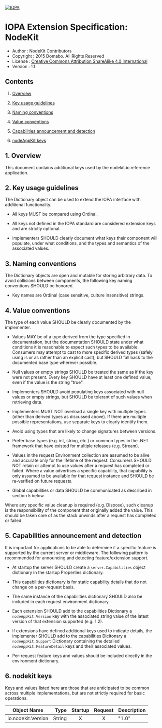 [![IOPA](/iopa.png)](https://iopa.io)
# IOPA Extension Specification: NodeKit
* Author : NodeKit Contributors 
* Copyright : 2015 Domabo. All Rights Reserved
* License : [Creative Commons Attribution ShareAlike 4.0 International](https://creativecommons.org/licenses/by-sa/4.0/)
* Version : 1.1

## Contents

1. [Overview][1]

2. [Key usage guidelines][2]

3. [Naming conventions][3]

4. [Value conventions][4]

5. [Capabilities announcement and detection][5]

6. [nodeAppKit keys][6]

## 1. Overview

This document contains additional keys used by the nodekit.io reference application.


## 2\. Key usage guidelines

The Dictionary object can be used to extend the IOPA interface with additional functionality.

* All keys MUST be compared using Ordinal.

* All keys not defined in the IOPA standard are considered extension keys and are strictly optional.

* Implementers SHOULD clearly document what keys their component will populate, under what conditions, and the types and semantics of the associated values.

## 3\. Naming conventions

The Dictionary objects are open and mutable for storing arbitrary data. To avoid collisions between components, the following key naming conventions SHOULD be honored.

* Key names are Ordinal (case sensitive, culture insensitive) strings.


## 4\. Value conventions

The type of each value SHOULD be clearly documented by the implementer.

* Values MAY be of a type derived from the type specified in documentation, but the documentation SHOULD state under what conditions it is reasonable to expect such types to be available. Consumers may attempt to cast to more specific derived types (safely using is or as rather than an explicit cast), but SHOULD fall back to the documented base type wherever possible.

* Null values or empty strings SHOULD be treated the same as if the key were not present. Every key SHOULD have at least one defined value, even if the value is the string "true".

* Implementers SHOULD avoid populating keys associated with null values or empty strings, but SHOULD be tolerant of such values when retrieving data.

* Implementers MUST NOT overload a single key with multiple types (other than derived types as discussed above). If there are multiple possible representations, use separate keys to clearly identify them.

* Avoid using types that are likely to change signatures between versions.

* Prefer base types (e.g. int, string, etc.) or common types in the .NET framework that have existed for multiple releases (e.g. Stream).

* Values in the request Environment collection are assumed to be alive and accurate only for the lifetime of the request. Consumers SHOULD NOT retain or attempt to use values after a request has completed or failed. Where a value advertises a specific capability, that capability is only assumed to be available for that request instance and SHOULD be re-verified on future requests.

* Global capabilities or data SHOULD be communicated as described in section 5 below.

Where any specific value cleanup is required (e.g. Dispose), such cleanup is the responsibility of the component that originally added the value. This should be taken care of as the stack unwinds after a request has completed or failed.

## 5. Capabilities announcement and detection

It is important for applications to be able to determine if a specific feature is supported by the current server or middleware. The following pattern is recommended for announcing and detecting feature/extension support.

* At startup the server SHOULD create a `server.Capabilities` object dictionary in the startup Properties dictionary.

* This capabilities dictionary is for static capability details that do not change on a per-request basis.

* The same instance of the capabilities dictionary SHOULD also be included in each request environment dictionary.

* Each extension SHOULD add to the capabilities Dictionary a `nodeAppKit.Version` key with the associated string value of the latest version of that extension supported (e.g. 1.2).

* If extensions have defined additional keys used to indicate details, the implementer SHOULD add to the capabilities Dicitonary a `nodeAppKit.Support` Dictionary containing the detailed `nodeAppKit.FeatureDetail` keys and their associated values.

* Per-request feature keys and values should be included directly in the environment dictionary.

## 6\. nodekit keys

Keys and values listed here are those that are anticipated to be common across multiple implementations, but are not strictly required for basic operations.


| Object Name |  Type  | Startup | Request | Description |
| ---| --: | :-: | :-:| --- |
| io.nodekit.Version | String | X | X  | "1.0"|


   [1]: #1-overview
   [2]: #2-key-usage-guidelines
   [3]: #3-naming-conventions
   [4]: #4-value-conventions
   [5]: #5-capabilities-announcement-and-detection
   [6]: #6-nodekit-keys
  

